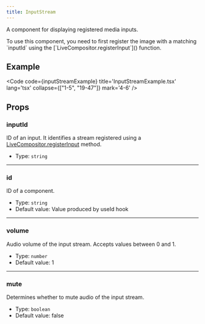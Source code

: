 ```yaml
---
title: InputStream
---
```


A component for displaying registered media inputs.

<Aside>To use this component, you need to first register the image with a matching `inputId` using the [`LiveCompositor.registerInput`]() function.</Aside>

## Example

<Code code={inputStreamExample} title='InputStreamExample.tsx' lang='tsx' collapse={["1-5", "19-47"]} mark='4-6' />

## Props


### inputId
ID of an input. It identifies a stream registered using a [LiveCompositor.registerInput]() method.

- Type: `string`

---

### id
ID of a component.

- Type: `string`
- Default value: Value produced by useId hook

---

### volume
Audio volume of the input stream. Accepts values between 0 and 1.

- Type: `number`
- Default value: 1

---

### mute
Determines whether to mute audio of the input stream.

- Type: `boolean`
- Default value: false